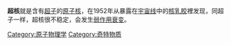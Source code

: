 {{noteTA
|G1=Physics
}}
{{unreferenced|time=2012-03-02T07:05:15+00:00}}
'''超核'''就是含有[[超子|超子]]的[[原子核|原子核]]，在1952年从暴露在[[宇宙线|宇宙线]]中的[[核乳胶|核乳胶]]裡发现，同超子一样，超核很不稳定，会发生[[弱作用衰变|弱作用衰变]]。

{{Particles}}
{{奇異原子}}

[[Category:原子物理学|Category:原子物理学]]
[[Category:奇特物质|Category:奇特物质]]
{{物理学小作品}}